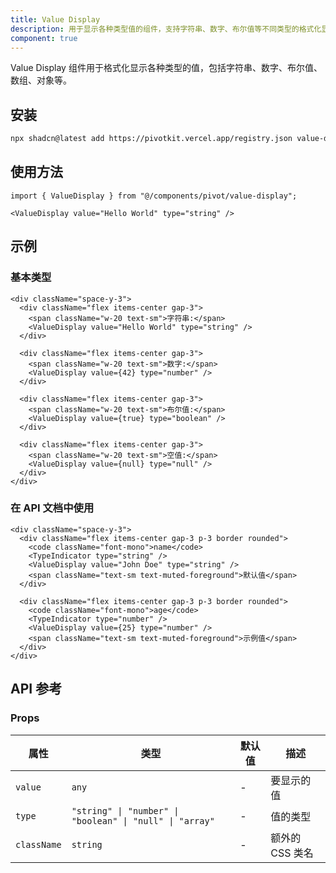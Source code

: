 ```yaml
---
title: Value Display
description: 用于显示各种类型值的组件，支持字符串、数字、布尔值等不同类型的格式化显示。
component: true
---
```


Value Display 组件用于格式化显示各种类型的值，包括字符串、数字、布尔值、数组、对象等。

<ComponentPreview name="value-display-demo" />

## 安装

```bash
npx shadcn@latest add https://pivotkit.vercel.app/registry.json value-display
```

## 使用方法

```tsx
import { ValueDisplay } from "@/components/pivot/value-display";
```

```tsx
<ValueDisplay value="Hello World" type="string" />
```

## 示例

### 基本类型

```tsx
<div className="space-y-3">
  <div className="flex items-center gap-3">
    <span className="w-20 text-sm">字符串:</span>
    <ValueDisplay value="Hello World" type="string" />
  </div>

  <div className="flex items-center gap-3">
    <span className="w-20 text-sm">数字:</span>
    <ValueDisplay value={42} type="number" />
  </div>

  <div className="flex items-center gap-3">
    <span className="w-20 text-sm">布尔值:</span>
    <ValueDisplay value={true} type="boolean" />
  </div>

  <div className="flex items-center gap-3">
    <span className="w-20 text-sm">空值:</span>
    <ValueDisplay value={null} type="null" />
  </div>
</div>
```

### 在 API 文档中使用

```tsx
<div className="space-y-3">
  <div className="flex items-center gap-3 p-3 border rounded">
    <code className="font-mono">name</code>
    <TypeIndicator type="string" />
    <ValueDisplay value="John Doe" type="string" />
    <span className="text-sm text-muted-foreground">默认值</span>
  </div>

  <div className="flex items-center gap-3 p-3 border rounded">
    <code className="font-mono">age</code>
    <TypeIndicator type="number" />
    <ValueDisplay value={25} type="number" />
    <span className="text-sm text-muted-foreground">示例值</span>
  </div>
</div>
```

## API 参考

### Props

| 属性        | 类型                                                     | 默认值 | 描述            |
| ----------- | -------------------------------------------------------- | ------ | --------------- |
| `value`     | `any`                                                    | -      | 要显示的值      |
| `type`      | `"string" \| "number" \| "boolean" \| "null" \| "array"` | -      | 值的类型        |
| `className` | `string`                                                 | -      | 额外的 CSS 类名 |
